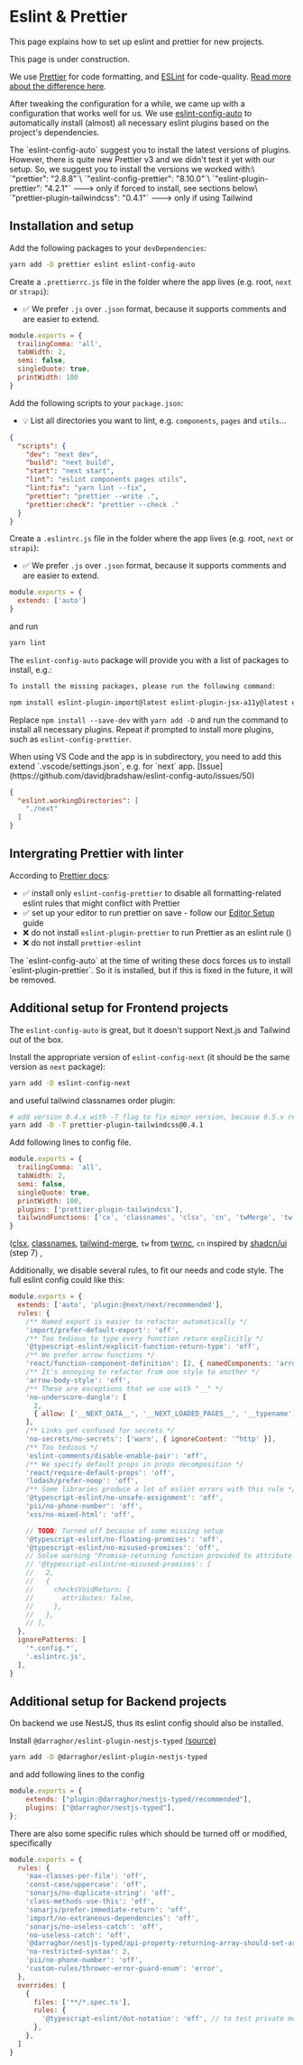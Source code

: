 # Eslint & Prettier


This page explains how to set up eslint and prettier for new projects.

<Callout emoji="🚧">
  This page is under construction.
</Callout>

We use [Prettier](https://prettier.io/) for code formatting, and [ESLint](https://eslint.org/) for code-quality. [Read more about the difference here](https://prettier.io/docs/en/comparison).

After tweaking the configuration for a while, we came up with a configuration that works well for us.
We use [eslint-config-auto](https://github.com/davidjbradshaw/eslint-config-auto)
to automatically install (almost) all necessary eslint plugins based on the project's dependencies.

<Callout emoji="⚠️" type="warning">
  The `eslint-config-auto` suggest you to install the latest versions of plugins. However, there is quite new Prettier v3
  and we didn't test it yet with our setup. So, we suggest you to install the versions we worked with:\
  `"prettier": "2.8.8"`\
  `"eslint-config-prettier": "8.10.0"`\
  `"eslint-plugin-prettier": "4.2.1"` ---> only if forced to install, see sections below\
  `"prettier-plugin-tailwindcss": "0.4.1"` ---> only if using Tailwind
</Callout>

## Installation and setup


Add the following packages to your `devDependencies`:

```bash
yarn add -D prettier eslint eslint-config-auto
```

Create a `.prettierrc.js` file in the folder where the app lives (e.g. root, `next` or `strapi`):

* ✅ We prefer `.js` over `.json` format, because it supports comments and are easier to extend.

```js filename=".prettierrc.js" copy
module.exports = {
  trailingComma: 'all',
  tabWidth: 2,
  semi: false,
  singleQuote: true,
  printWidth: 100
}
```

Add the following scripts to your `package.json`:

* 💡 List all directories you want to lint, e.g. `components`, `pages` and `utils`...

```json filename="package.json" {6,7,8,9}
{
  "scripts": {
    "dev": "next dev",
    "build": "next build",
    "start": "next start",
    "lint": "eslint components pages utils",
    "lint:fix": "yarn lint --fix",
    "prettier": "prettier --write .",
    "prettier:check": "prettier --check ."
  }
}
```

Create a `.eslintrc.js` file in the folder where the app lives (e.g. root, `next` or `strapi`):

* ✅ We prefer `.js` over `.json` format, because it supports comments and are easier to extend.

```js filename=".eslintrc.js" copy
module.exports = {
  extends: ['auto']
}
```

and run
```bash copy
yarn lint
```

The `eslint-config-auto` package will provide you with a list of packages to install, e.g.:
```bash
To install the missing packages, please run the following command:

npm install eslint-plugin-import@latest eslint-plugin-jsx-a11y@latest eslint-plugin-react@latest eslint-plugin-react-hooks@latest eslint-plugin-array-func@latest eslint-plugin-const-case@latest eslint-plugin-eslint-comments@latest eslint-plugin-html@latest eslint-plugin-json@latest eslint-plugin-markdown@latest eslint-plugin-no-constructor-bind@latest eslint-plugin-no-use-extend-native@latest eslint-plugin-optimize-regex@latest eslint-plugin-promise@latest eslint-plugin-simple-import-sort@latest eslint-plugin-sonarjs@latest eslint-plugin-switch-case@latest eslint-plugin-unicorn@latest eslint-plugin-no-secrets@latest eslint-plugin-no-unsanitized@latest eslint-plugin-pii@latest eslint-plugin-scanjs-rules@latest eslint-plugin-security@latest eslint-plugin-xss@latest @typescript-eslint/eslint-plugin eslint-config-airbnb@latest eslint-config-airbnb-typescript@latest @typescript-eslint/parser eslint-config-adjunct@latest --save-dev
```

Replace `npm install --save-dev` with `yarn add -D` and run the command to install all necessary plugins.
Repeat if prompted to install more plugins, such as `eslint-config-prettier`.


<Callout emoji="⚠️" type="warning">
  When using VS Code and the app is in subdirectory, you need to add this extend `.vscode/settings.json`, e.g. for `next` app. [Issue](https://github.com/davidjbradshaw/eslint-config-auto/issues/50)
</Callout>

```json copy
{
  "eslint.workingDirectories": [
    "./next"
  ]
}
```

## Intergrating Prettier with linter

According to [Prettier docs](https://prettier.io/docs/en/integrating-with-linters):

* ✅ install only `eslint-config-prettier` to disable all formatting-related eslint rules that might conflict with Prettier
* ✅ set up your editor to run prettier on save - follow our [Editor Setup](/onboarding/editor-setup) guide
* ❌ do not install `eslint-plugin-prettier` to run Prettier as an eslint rule ()
* ❌ do not install `prettier-eslint`

<Callout emoji="⚠️" type="warning">
  The `eslint-config-auto` at the time of writing these docs forces us to install `eslint-plugin-prettier`.
  So it is installed, but if this is fixed in the future, it will be removed.
</Callout>

## Additional setup for Frontend projects

The `eslint-config-auto` is great, but it doesn't support Next.js and Tailwind out of the box.

Install the appropriate version of `eslint-config-next` (it should be the same version as `next` package):

```bash copy
yarn add -D eslint-config-next
```

and useful tailwind classnames order plugin:

```bash copy
# add version 0.4.x with -T flag to fix minor version, because 0.5.x requires prettier v3
yarn add -D -T prettier-plugin-tailwindcss@0.4.1
```

Add following lines to config file.
```js filename=".prettierrc.js" {7,8} copy
module.exports = {
  trailingComma: 'all',
  tabWidth: 2,
  semi: false,
  singleQuote: true,
  printWidth: 100,
  plugins: ['prettier-plugin-tailwindcss'],
  tailwindFunctions: ['cx', 'classnames', 'clsx', 'cn', 'twMerge', 'tw' ]
}
```
([clsx](https://www.npmjs.com/package/clsx), [classnames](https://www.npmjs.com/package/classnames), [tailwind-merge](https://www.npmjs.com/package/tailwind-merge), `tw` from [twrnc](https://www.npmjs.com/package/twrnc), `cn` inspired by [shadcn/ui](https://ui.shadcn.com/docs/installation/manual) (step 7) ,

Additionally, we disable several rules, to fit our needs and code style. The full eslint config could like this:

```js filename=".eslintrc.js" copy
module.exports = {
  extends: ['auto', 'plugin:@next/next/recommended'],
  rules: {
    /** Named export is easier to refactor automatically */
    'import/prefer-default-export': 'off',
    /** Too tedious to type every function return explicitly */
    '@typescript-eslint/explicit-function-return-type': 'off',
    /** We prefer arrow functions */
    'react/function-component-definition': [2, { namedComponents: 'arrow-function' }],
    /** It's annoying to refactor from one style to another */
    'arrow-body-style': 'off',
    /** These are exceptions that we use with "__" */
    'no-underscore-dangle': [
      2,
      { allow: ['__NEXT_DATA__', '__NEXT_LOADED_PAGES__', '__typename'] },
    ],
    /** Links get confused for secrets */
    'no-secrets/no-secrets': ['warn', { ignoreContent: '^http' }],
    /** Too tedious */
    'eslint-comments/disable-enable-pair': 'off',
    /** We specify default props in props decomposition */
    'react/require-default-props': 'off',
    'lodash/prefer-noop': 'off',
    /** Some libraries produce a lot of eslint errors with this rule */
    '@typescript-eslint/no-unsafe-assignment': 'off',
    'pii/no-phone-number': 'off',
    'xss/no-mixed-html': 'off',

    // TODO: Turned off because of some missing setup
    '@typescript-eslint/no-floating-promises': 'off',
    '@typescript-eslint/no-misused-promises': 'off',
    // Solve warning "Promise-returning function provided to attribute where a void return was expected."
    // '@typescript-eslint/no-misused-promises': [
    //   2,
    //   {
    //     checksVoidReturn: {
    //       attributes: false,
    //     },
    //   },
    // ],
  },
  ignorePatterns: [
    '*.config.*',
    '.eslintrc.js',
  ],
}
```

## Additional setup for Backend projects

On backend we use NestJS, thus its eslint config should also be installed.

Install `@darraghor/eslint-plugin-nestjs-typed` [(source)](https://www.npmjs.com/package/@darraghor/eslint-plugin-nestjs-typed)

```bash copy
yarn add -D @darraghor/eslint-plugin-nestjs-typed
```

and add following lines to the config

```js
module.exports = {
    extends: ["plugin:@darraghor/nestjs-typed/recommended"],
    plugins: ["@darraghor/nestjs-typed"],
};
```

There are also some specific rules which should be turned off or modified, specifically

```js
module.exports = {
  rules: {
    'max-classes-per-file': 'off',
    'const-case/uppercase': 'off',
    'sonarjs/no-duplicate-string': 'off',
    'class-methods-use-this': 'off',
    'sonarjs/prefer-immediate-return': 'off',
    'import/no-extraneous-dependencies': 'off',
    'sonarjs/no-useless-catch': 'off',
    'no-useless-catch': 'off',
    '@darraghor/nestjs-typed/api-property-returning-array-should-set-array': 'off',
    'no-restricted-syntax': 2,
    'pii/no-phone-number': 'off',
    'custom-rules/thrower-error-guard-enum': 'error',
  },
  overrides: [
    {
      files: ['**/*.spec.ts'],
      rules: {
        '@typescript-eslint/dot-notation': 'off', // to test private methods in tests
      },
    },
  ]
}
```
